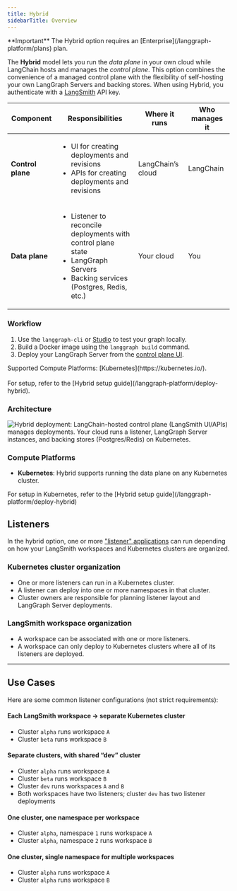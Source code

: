 ```yaml
---
title: Hybrid
sidebarTitle: Overview
---
```


<Info>
**Important**
The Hybrid option requires an [Enterprise](/langgraph-platform/plans) plan.
</Info>

The **Hybrid** model lets you run the _data plane_ in your own cloud while LangChain hosts and manages the _control plane_. This option combines the convenience of a managed control plane with the flexibility of self-hosting your own LangGraph Servers and backing stores. When using Hybrid, you authenticate with a [LangSmith](https://smith.langchain.com/) API key.

| Component      | Responsibilities | Where it runs | Who manages it |
|----------------|------------------|---------------|----------------|
| **Control plane** | <ul><li>UI for creating deployments and revisions</li><li>APIs for creating deployments and revisions</li></ul> | LangChain’s cloud | LangChain |
| **Data plane** | <ul><li>Listener to reconcile deployments with control plane state</li><li>LangGraph Servers</li><li>Backing services (Postgres, Redis, etc.)</li></ul> | Your cloud | You |

### Workflow

1. Use the `langgraph-cli` or [Studio](/langgraph-platform/langgraph-studio) to test your graph locally.
2. Build a Docker image using the `langgraph build` command.
3. Deploy your LangGraph Server from the [control plane UI](/langgraph-platform/control-plane#control-plane-ui).

<Note>
Supported Compute Platforms: [Kubernetes](https://kubernetes.io/).<br></br>
For setup, refer to the [Hybrid setup guide](/langgraph-platform/deploy-hybrid).
</Note>

### Architecture

![Hybrid deployment: LangChain-hosted control plane (LangSmith UI/APIs) manages deployments. Your cloud runs a listener, LangGraph Server instances, and backing stores (Postgres/Redis) on Kubernetes.](/langgraph-platform/images/hybrid-architecture.png)

### Compute Platforms

- **Kubernetes**: Hybrid supports running the data plane on any Kubernetes cluster.

<Tip>
For setup in Kubernetes, refer to the [Hybrid setup guide](/langgraph-platform/deploy-hybrid)
</Tip>

## Listeners

In the hybrid option, one or more ["listener" applications](/langgraph-platform/data-plane#listener-application) can run depending on how your LangSmith workspaces and Kubernetes clusters are organized.

### Kubernetes cluster organization
- One or more listeners can run in a Kubernetes cluster.
- A listener can deploy into one or more namespaces in that cluster.
- Cluster owners are responsible for planning listener layout and LangGraph Server deployments.

### LangSmith workspace organization
- A workspace can be associated with one or more listeners.
- A workspace can only deploy to Kubernetes clusters where all of its listeners are deployed.

---

## Use Cases

Here are some common listener configurations (not strict requirements):

#### Each LangSmith workspace → separate Kubernetes cluster
- Cluster `alpha` runs workspace `A`
- Cluster `beta` runs workspace `B`

#### Separate clusters, with shared “dev” cluster
- Cluster `alpha` runs workspace `A`
- Cluster `beta` runs workspace `B`
- Cluster `dev` runs workspaces `A` and `B`
- Both workspaces have two listeners; cluster `dev` has two listener deployments

#### One cluster, one namespace per workspace
- Cluster `alpha`, namespace `1` runs workspace `A`
- Cluster `alpha`, namespace `2` runs workspace `B`

#### One cluster, single namespace for multiple workspaces
- Cluster `alpha` runs workspace `A`
- Cluster `alpha` runs workspace `B`
